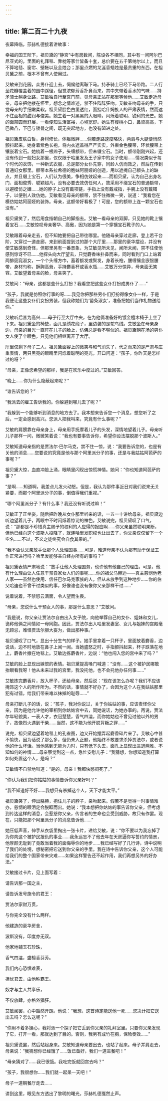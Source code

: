 ```yaml
---
---
---
```

title: 第二百二十九夜
---






夜幕降临，莎赫札德接着讲故事：





幸福的国王陛下，祖贝黛的“静宫”中有房数间，陈设各不相同，其中有一间阿尔巴尼亚式的，里面的礼拜毯、靠枕等家什皆备十套，总价要在五千第纳尔以上，而且不算地毯、窗帘、壁帐以及金烛台；那里点燃的龙涎香蜡烛是最贵重的东西，在祖贝黛之前，根本不曾有人使用过。

艾敏来到花园，众男仆迎上去，伺候他离鞍下马。持矛骑士已经下马带路。二人行至花瓣覆盖着的园中蹊径，但觉浓郁芳香扑鼻而来，其中夹带着香水的气味……持矛骑士躬身让路，艾敏独自行至宫门前，见母亲正站在那里等候他……艾敏走近母亲，母亲把他搂在怀里，想念之情难述，禁不住阵阵狂吻。艾敏亲吻母亲的手，只觉母亲的手细嫩柔软。祖贝黛脸色白里透红，面挂哈什姆族人的严肃表情，然而遮不住面相的甜润与俊美。她生着一对黑黑的大眼睛，闪烁着聪明、锐利的光芒。她的面颊圆而舒展，一看便知生活富裕，心境宽舒。她生有樱桃小口，鼻梁高高，下巴微凸，下巴与锁骨之间，既无突起地方，也没有凹进之处。

祖贝黛皮肤白皙，身材修长，体躯微胖……倘若走路速度略快，两肩与大腿便悄然颤抖起来。她身着紫色长袍，将内衣遮盖得严严实实，外束金色腰带，环状腰带上镶嵌着宝石。她梳着一根辫子，头缠额带，但未缀宝石。当时，额带刚刚兴起，还没有传到一般妇女那里，仅仅限于哈里发及王子家中的女子使用……情况类似于每个时代的衣饰，一种新式衣服，总是部分女仆先穿，同龄人仿而效之，然后在传到普通妇女那里。额带本系拉希德的胞妹阿丽娅的创造，用以遮掩自己额头上的缺点，并且缀上宝石，人们认为很美，争相仿效起来……而祖贝黛，认为自己出身名门、面相俊秀、聪颖超凡，没有必要去效仿任何人，故采用不缀宝石的普通额带，以避模仿之嫌……她的脖子上没有戴项链，手指上没有戴戒指，手腕上没有戴镯子，以便别人效仿她。艾敏看见母亲的额带，禁不住微微一笑，说道：“我看您在模仿姑姑阿丽娅的装饰。母亲，这额带好看极了！可是，您的额带上连一颗宝石也没有。”

祖贝黛笑了，然后用食指朝自己的脚指去。艾敏一看母亲的双脚，只见她的靴上镶着宝石……艾敏惊叹母亲奢华、高傲，因为她是第一个穿镶宝石靴子的人。

艾敏跟着母亲走去，但不知她要把自己带往哪里。他随母亲穿过走廊，登上若干台阶，又穿过一道走廊，来到前面提到过的那个大厅里……那里的豪华摆设，并没有使艾敏感到奇怪，但那里另有一番景象，为艾敏见所未见，闻所未闻，禁不住使他感到惊讶不已……他探头向大厅望去，只觉麝香味扑鼻而来，同时看到门口上站着两排窈窕淑女，一个个头缠方巾，蓄着额发或鬓发，身着长袍，腰缠镶金嵌银腰带，身材匀称，酥胸高耸，手持麝香杯或香水瓶……艾敏万分惊异，母亲面无笑容。艾敏望着母亲的脸，母亲笑了。

艾敏问：“母亲，这都是些什么打扮？我看您把这些女仆打扮成男仆了……”

“孩子，我就是仿照你行事的呀……我见你把那些男仆们打扮得像女仆一样，于是我便让这些女仆们女扮男装，但我称她们为‘苗条淑女’，准备把她们当作礼物送给你。”

艾敏听后甚为高兴……母子行至大厅中央，在为他俩准备好的镀金檀木椅子上坐了下来。祖贝黛坐的椅垫，面儿是绣花缎子，里边装的是鸵鸟绒。艾敏坐在母亲身边，母亲的目光一直盯在儿子的脸上，仿佛总是看不够似的。祖贝黛朝在场的男仆女人使了个眼色，只见他们相继离开了大厅。

厅里仅剩下母子二人，祖贝黛面容上的微笑与和气消失了，代之而来的是严肃与庄重表情，两只黑亮的眼睛里闪烁着聪明的亮光，开口问道：“孩子，你昨天是怎样过的呀？”

“母亲，正像您希望的那样，我是在欢乐中度过的。”艾敏回答。

“晚上……你为什么隐蔽起来呢？”

“谁告诉您的？”

“我派去的雇工告诉我的。你躲避到哪儿去了呢？”

“我躲到一个能够听到消息的地方去了。我本想来告诉您一个消息，想您听了之后，一定会感到高兴。您派人把我叫来，究竟有什么事呢？”

艾敏的肩膀靠在母亲身上，母亲用手抚摩着儿子的头发，深情地望着儿子。母亲听儿子那样一问，微微笑着说：“我也有要事告诉你，希望你设法摆脱那个波斯人。”

艾敏知道母亲指的是贾法尔·巴尔马克，禁不住一惊，说：“我要告诉您的，也是有关他的消息……您要说的究竟是他与那个阿里派分子的事，还是与我姑姑阿芭萨的事呢？”

祖贝黛大惊，血直冲脸上涌，眼睛里闪现出惊慌神情。她问：“你也知道阿芭萨的事？”

“是啊……知道啊，我差点儿发火动怒。但是，我认为那件事近日对我们说来无关紧要，而那个阿里派分子的事，倒值得我们重视。”

“哪个阿里派分子？有什么事？我还没有听说过嘛！”

艾敏正了正坐姿，随后把昨晚从女仆那里听来的话，一五一十讲给母亲。祖贝黛边听边望着儿子，两眼中不时闪烁着惊诧的神色。艾敏说完，祖贝黛叹了口气，说：“那都是不珍惜真主赐予的权利的人应得的报应啊……你父亲虽然聪明果断，但他已经向这个波斯人投降了，就连哈里发职权也让出去了，你父亲仅仅留下一个空名……不过，不义之徒终究会自食其果的。”

“我不否认父亲放手让那个人处理国事……可是，难道母亲不认为那有助于保证工作正常进行吗？哈里发能够亲自经办所有的事吗？”

祖贝黛表情严肃地说：“放手让他人处理国务，也许他有他自己的理由。可是，他有什么理由让人任意干预自家女人们的事呢……你的祖父马赫迪——真主慈悯他老人家——虽然也使用、信任巴尔马克家族的人，但从未放手到这种地步……你的伯父哈迪也不曾干过类似的事，好像谁也没有像你父亲那样干过……”

说着说着，不禁怒云满面，令人望而生畏。

“母亲，您说什么干预女人的事，那是什么意思？”艾敏问。

“我是说，你父亲让贾法尔自由出入女子院，向他举荐自己的女仆、姐妹和女儿，诡称他俩之间情如一母同胞。因此，贾法尔出入哈里发妻室、女儿与姐妹的宫殿毫无顾忌，难怪贾法尔胆大妄为，做出那种事。”

祖贝黛叹了口气，显出十分生气的样子。她手里拿着一只杯子，里面放着麝香，边说话，边不时地放在鼻子上闻一闻。当她盛怒之时，手指颤抖起来，杯子跌落在地上，麝香片撤在地毯上。艾敏边拣麝香片，边说：“他也闯入您的宫中来了吗？”

艾敏的脸上显现出嫉恨的表情。祖贝黛提高嗓门喊道：“没有……这个被护民哪敢抬眼看我呀！他从未来过我的宫里，我没托他，也不会托他办任何事……”

艾敏拣完麝香片，放入杯子，还给母亲，然后说：“现在该怎么办呢？我们不应该掩饰这个人的所作所为。不然的话，事情就不好办了，会因为这个人在我姑姑那里犯有过错，给我们带来难以抹掉的耻辱……”

母亲打断儿子的话，说：“孩子，我对你说过，关于你姑姑的事，应该责怪你父亲，因为是他允许他的宰相到你姑姑宫中去，同她说话，为她办事的。再说，贾法尔年轻貌美，一表人才，衣冠楚楚，香气四溢，而你姑姑也不曾见过他以外的男子，故像烈火遇到干柴……当然，这不能为他开脱背叛之罪……”

说完，祖贝黛边望着地毯上的孔雀图，边又开始摆弄起麝香碎片来了。艾敏心中甚不愉快，因为话说了那么多，但仍未入正题，他始终不敢要求杀掉贾法尔，或者说他的什么坏话。当他感到无能为力时，只有低下头去，面孔上显现出进退两难、不知如何的神情……母亲察觉到这一点，急忙安慰儿子：“我猜想，你想知道我打算如何处置这个人，是吗？”

艾敏情不自禁地叫道：“是的，母亲！我都快憋闷死了。”

“你认为我们把你姑姑的事情告诉你父亲好吗？”

“我不知道好不好……我想只有杀掉这个人，天下才能太平。”

祖贝黛笑了，伸出胳膊，抱住儿子的脖子，亲吻起来。假若不是觉得一时事情难办，慈悯的眼泪定会脱眶而出。她说：“我本想把你姑姑的事告诉你父亲，但考虑到传达这样的消息，会惹怒你父亲，传言者的生命也会受到威胁，故只有作罢。现在，只能把那个阿里派分子的消息告诉他……”

她压低声音，伸手从衣袋里掏出一张卡片，递给艾敏，说：“你不要以为我忘掉了为你向这个被护民报仇的事业……我永远忘不了他去年在天房逼你写誓约的情景，他厚颜无耻到了竟敢当着我的面侮辱你的地步……我已经写好了几行诗，诗中说明了我们的处境，想秘密把它送到你父亲的手里。我在诗中告诉你父亲，这个人可能给我们的整个国家带来灾难……如果这样警告还不起作用，我们再想另外的好办法。”

艾敏接过卡片，见上面写着：


请告诉那一国之主，

请告诉发号施令的君王：

贾法尔家财万贯，

与你完全没有什么两样。

他建造的豪华房舍，

波斯没有，印度亦无双。

他家地铺玉石珍珠，

香气四溢，盛檀香芬芳。

我们内心恐惧难表，

担忧君去，由他称霸王。

奴才与主人共享乐，

不仅放肆，亦格外猖狂。



艾敏阅罢，心中豁然开朗。他说：“我想，这首诗定能送他一死……您决计把它送出去吗？怎么送呢？”

“你用不着多操心，我将派一个探子把它丢到你父亲的礼拜室里。只要你父亲发现了它，打开一看，那就达到了目的。否则，我另有成竹在胸，保险奏效……”

祖贝黛说罢，然后站起身来。艾敏知道母亲要出去，也站了起来。母子并肩走去，母亲说：“我猜想你已经饿了……饭已备好，我们一道进餐吧！”

“母亲猜对了……我已很饿。我吃完饭就回宫去吗？”

“孩子，我很想你……我们就一起呆一天吧！”

母子一道朝餐厅走去……





讲到这里，眼见东方透出了黎明的曙光，莎赫札德戛然止声。